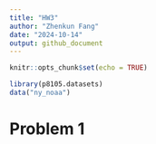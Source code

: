```yaml
---
title: "HW3"
author: "Zhenkun Fang"
date: "2024-10-14"
output: github_document
---
```


```r
knitr::opts_chunk$set(echo = TRUE)
```

```r

library(p8105.datasets)
data("ny_noaa")
```

# Problem 1

